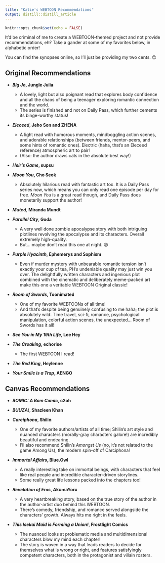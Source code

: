```yaml
---
title: "Katie's WEBTOON Recommendations"
output: distill::distill_article
---
```


```r
knitr::opts_chunk$set(echo = FALSE)
```

It'd be criminal of me to create a WEBTOON-themed project and not provide recommendations, eh? Take a gander at some of my favorites below, in alphabetic order!

You can find the synopses online, so I'll just be providing my two cents. 😉


## Original Recommendations
* ***Big Jo*, Jungle Julia**
  + A lovely, light but also poignant read that explores body confidence and all the chaos of being a teenager exploring romantic connection and the world.
  + The series is finished and not on Daily Pass, which further cements its binge-worthy status!

* ***Eleceed*, Jeho Son and ZHENA**
  + A light read with humorous moments, mindboggling action scenes, and adorable  relationships (between friends, mentor-peers, and some hints of romantic ones). Electric (haha, that's an Eleceed reference) atmospheric art to pair!
  + (Also: the author draws cats in the absolute best way!)

* ***Heir's Game*, supsu**

* ***Moon You*, Cho Seok**
  + Absolutely hilarious read with fantastic art too. It is a Daily Pass series now, which means you can only read one episode per day for free. *Moon You* is a great read though, and Daily Pass does monetarily support the author!

* ***Muted*, Miranda Mundt**

* ***Parallel City*, Goda**
  + A very well done zombie apocalypse story with both intriguing plotlines revolving the apocalypse and its characters. Overall extremely high-quality.
  + But... maybe don't read this one at night. 😰

* ***Purple Hyacinth*, Ephemerys and Sophism**
  + Even if murder mystery with unbearable romantic tension isn't exactly your cup of tea, PH's undeniable quality may just win you over. The delightfully written characters and ingenious plot combined with the cinematic and deliberately meme-packed art make this one a veritable WEBTOON Original classic!

* ***Room of Swords*, Toonimated**
  + One of my favorite WEBTOONs of all time!
  + And that's despite being genuinely confusing to me haha; the plot is absolutely wild. Time travel, sci-fi, romance, psychological manipulation, colorful action scenes, the unexpected... Room of Swords has it all!

* ***See You in My 19th Life*, Lee Hey** 
 

* ***The Croaking*, echorise**
  + The first WEBTOON I read!

* ***The Red King*, Heylenne**

* ***Your Smile is a Trap*, AENGO**


## Canvas Recommendations
* ***BOMIC: A Bom Comic*, c2oh**

* ***BUUZA!*, Shazleen Khan**

* ***Carciphona*, Shilin**
  + One of my favorite authors/artists of all time; Shilin's art style and nuanced characters (morally-gray characters galore!) are incredibly beautiful and endearing.
  + I'll also recommend Shilin's *Amongst Us* (no, it's not related to the game Among Us), the modern spin-off of Carciphona!

* ***Immortal Affairs*, Blue.Owl**
  + A really interesting take on immortal beings, with characters that feel like real people and incredible character-driven storylines.
  + Some really great life lessons packed into the chapters too!

* ***Revelation of Eros*, AkumaYoru**
  + A very heartbreaking story, based on the true story of the author in the author-artist duo behind this WEBTOON.
  + There's comedy, friendship, and romance served alongside the characters' growth. Always hits me right in the feels.

* ***This Isekai Maid is Forming a Union!*, Frostlight Comics**
  + The nuanced looks at problematic media and multidimensional characters blow my mind each chapter!
  + The story is woven in a way that leads readers to decide for themselves what is wrong or right, and features satisfyingly competent characters, both in the protagonist and villain rosters.